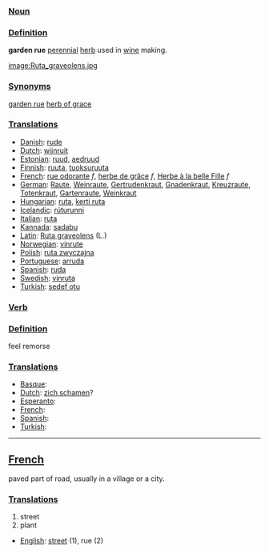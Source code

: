 ===[[Noun]]===

===[[Definition]]===
'''garden rue''' [[perennial]] [[herb]] used in [[wine]] making.

[[image:Ruta_graveolens.jpg]]

===[[Synonym]]s===

[[garden rue]]
[[herb of grace]]

===[[Translation]]s===

*[[Danish]]: [[rude]]
*[[Dutch]]: [[wijnruit]]
*[[Estonian]]: [[ruud]], [[aedruud]]
*[[Finnish]]: [[ruuta]], [[tuoksuruuta]]
*[[French]]: [[rue odorante]] ''f'', [[herbe de grâce]] ''f'', [[Herbe à la belle Fille]] ''f''
*[[German]]: [[Raute]], [[Weinraute]], [[Gertrudenkraut]], [[Gnadenkraut]], [[Kreuzraute]], [[Totenkraut]], [[Gartenraute]], [[Weinkraut]]
*[[Hungarian]]: [[ruta]], [[kerti ruta]]
*[[Icelandic]]: [[rúturunni]]
*[[Italian]]: [[ruta]]
*[[Kannada]]: [[sadabu]]
*[[Latin]]: [[Ruta graveolens]] (L.)
*[[Norwegian]]: [[vinrute]]
*[[Polish]]: [[ruta zwyczajna]]
*[[Portuguese]]: [[arruda]]
*[[Spanish]]: [[ruda]]
*[[Swedish]]: [[vinruta]]
*[[Turkish]]: [[sedef otu]]

===[[Verb]]===

===[[Definition]]===
feel remorse

===[[Translation]]s===
*[[Basque]]: [[]]
*[[Dutch]]: [[zich schamen]]?
*[[Esperanto]]: [[]]
*[[French]]: [[]]
*[[Spanish]]: [[]]
*[[Turkish]]: [[]]

----

==[[French]]==

paved part of road, usually in a village or a city.

===[[Translations]]===

#street
#plant

*[[English]]: [[street]] (1), rue (2)